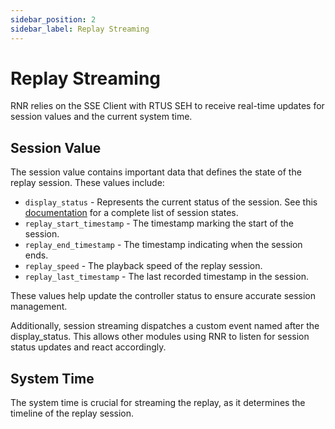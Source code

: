 ```yaml
---
sidebar_position: 2
sidebar_label: Replay Streaming
---
```


# Replay Streaming

RNR relies on the SSE Client with RTUS SEH to receive real-time updates for session values and the current system time.

## Session Value

The session value contains important data that defines the state of the replay session. These values include:

- `display_status` - Represents the current status of the session. See this [documentation](../backend/session-state.mdx) for a complete list of session states.
- `replay_start_timestamp` - The timestamp marking the start of the session.
- `replay_end_timestamp` - The timestamp indicating when the session ends.
- `replay_speed` - The playback speed of the replay session.
- `replay_last_timestamp` - The last recorded timestamp in the session.

These values help update the controller status to ensure accurate session management.

Additionally, session streaming dispatches a custom event named after the display_status. This allows other modules using RNR to listen for session status updates and react accordingly.

## System Time

The system time is crucial for streaming the replay, as it determines the timeline of the replay session.